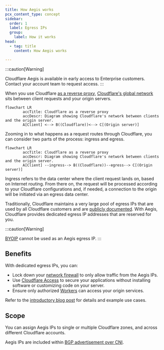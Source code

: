 ```yaml
---
title: How Aegis works
pcx_content_type: concept
sidebar:
  order: 1
  label: Egress IPs
  group:
    label: How it works
head:
  - tag: title
    content: How Aegis works

---
```


:::caution[Warning]

Cloudflare Aegis is available in early access to Enterprise customers. Contact your account team to request access.
:::

When you use Cloudflare [as a reverse proxy](/fundamentals/concepts/how-cloudflare-works/#how-cloudflare-works-as-a-reverse-proxy), [Cloudflare's global network](https://www.cloudflare.com/network/) sits between client requests and your origin servers.

```mermaid
flowchart LR
        accTitle: Cloudflare as a reverse proxy
        accDescr: Diagram showing Cloudflare's network between clients and the origin server.
        A[Client] <--> B((Cloudflare))<--> C[(Origin server)]
```

Zooming in to what happens as a request routes through Cloudflare, you can consider two parts of the process: ingress and egress.

```mermaid
flowchart LR
        accTitle: Cloudflare as a reverse proxy
        accDescr: Diagram showing Cloudflare's network between clients and the origin server.
        A[Client] --ingress--> B((Cloudflare))--egress--> C[(Origin server)]
```

Ingress refers to the data center where the client request lands on, based on Internet routing. From there on, the request will be processed according to your Cloudflare configurations and, if needed, a connection to the origin will be initiated via an egress data center.

Traditionally, Cloudflare maintains a very large pool of egress IPs that are used by all Cloudflare customers and are [publicly documented](https://www.cloudflare.com/ips/). With Aegis, Cloudflare provides dedicated egress IP addresses that are reserved for you.

:::caution[Warning]

[BYOIP](/byoip/) cannot be used as an Aegis egress IP.
:::

## Benefits

With dedicated egress IPs, you can:

* Lock down your [network firewall](/aegis/configuration-options/network-firewall/) to only allow traffic from the Aegis IPs.
* Use [Cloudflare Access](/aegis/configuration-options/access-cni/) to secure your applications without installing software or customizing code on your server.
* Ensure only authorized [Workers](/aegis/configuration-options/workers/) can access your origin services.

Refer to the [introductory blog post](https://blog.cloudflare.com/cloudflare-aegis/) for details and example use cases.

## Scope

You can assign Aegis IPs to single or multiple Cloudflare zones, and across different Cloudflare accounts.

Aegis IPs are included within [BGP advertisement over CNI](/network-interconnect/classic-cni/set-up/configure-bgp-bfd/).
